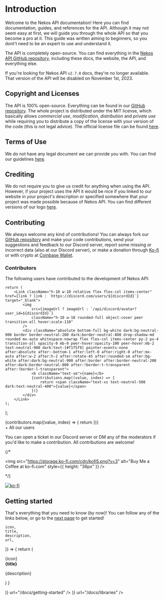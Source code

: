 
# Introduction

Welcome to the Nekos API documentation! Here you can find documentation, guides, and references for the API. Although it may not seem easy at first, we will guide you through the whole API so that you become a pro at it. This guide was written aiming to beginners, so you dont't need to be an expert to use and understand it.

The API is completely open-source. You can find everything in the [Nekos API GitHub repository](https://github.com/Nekos-API/Nekos-API), including these docs, the website, the API, and everything else.

If you're looking for Nekos API `v2.7.0` docs, they're no longer available. That version of the API will be disabled on November 1st, 2023.

## Copyright and Licenses

The API is 100% open-source. Everything can be found in our [GitHub repository](https://github.com/Nekos-API/Nekos-API). The whole project is distributed under the MIT license, which basically allows _commercial use_, _modification_, _distribution_ and _private use_ while requiring you to distribute a copy of the license with your version of the code (this is not legal advice). The official license file can be found [here](https://github.com/Nekos-API/Nekos-API/blob/main/LICENSE).

## Terms of Use

We do not have any legal document we can provide you with. You can find our guidelines [here](/docs/terms-of-use).

## Crediting

We do not require you to give us credit for anything when using the API. However, if your project uses the API it would be nice if you linked to our website in your project's description or specified somewhere that your project was made possible because of Nekos API. You can find different versions of our logo [here](/docs/branding).

## Contributing

We always welcome any kind of contributions! You can always fork our [GitHub repository](https://github.com/Nekos-API/Nekos-API) and make your code contributions, send your suggestions and feedback to our Discord server, report some missing or incorrect data (also at our Discord server), or make a donation through [Ko-fi](https://ko-fi.com/nekidev) or with crypto at [Coinbase Wallet](https://nyekipy.cb.id).

### Contributors

The following users have contributed to the development of Nekos API:

    return (
        <Link className="h-10 w-10 relative flex flex-col items-center" href={link ? link : `https://discord.com/users/${discordId}`} target="_blank">
            <img
                src={imageUrl ? imageUrl : `/api/discord/avatar?user_id=${discordId}`}
                className="h-10 w-10 rounded-full object-cover peer transition-all hover:scale-110"
            />
            <div className="absolute bottom-full bg-white dark:bg-neutral-900 border border-neutral-200 dark:border-neutral-800 drop-shadow-md rounded mx-auto whitespace-nowrap flex flex-col items-center py-2 px-4 transition-all opacity-0 mb-0 peer-hover:opacity-100 peer-hover:mb-2 text-neutral-900 dark:text-[#f1f5f9] pointer-events-none after:absolute after:-bottom-1 after:left-0 after:right-0 after:mx-auto after:w-2 after:h-2 after:rotate-45 after:rounded-sm after:bg-white after:dark:bg-neutral-900 after:border after:border-neutral-200 after:dark:border-neutral-800 after:!border-t-transparent after:!border-l-transparent">
                <b className="text-sm">{name}</b>
                {contributions.map((value, index) => {
                    return <span className="text-xs text-neutrel-500 dark:text-neutral-400">{value}</span>
                })}
            </div>
        </Link>
    );
};

<div className="flex flex-row gap-4 mt-8 flex-wrap">
    {contributors.map((value, index) => {
        return <Contributor
            discordId={value.id}
            name={value.name}
            contributions={value.contributions}
            key={index}
            link={value.link}
            imageUrl={value.imageUrl} />
    })}
    <div className="text-sm text-[hsl(var(--nextra-primary-hue),100%,50%)] h-10 flex flex-col items-center justify-center">
        &plus; All our users
    </div>
</div>

You can open a ticket in our Discord server or DM any of the moderators if you'd like to make a contribution. All contributions are welcome!

{/* <div className="mt-8 flex flex-row items-center gap-4 flex-wrap">
    <Link
        href="https://ko-fi.com/nekidev"
        className="hover:opacity-80 transition"
        target="_blank"
    >
        <img
            src="https://storage.ko-fi.com/cdn/kofi5.png?v=3"
            alt="Buy Me a Coffee at ko-fi.com"
            style={{ height: "36px" }}
        />
    </Link>
</div> */}

[![ko-fi](https://ko-fi.com/img/githubbutton_sm.svg)](https://ko-fi.com/G2G6I3GT1)

## Getting started

That's everything that you need to know (by now)! You can follow any of the links below, or go to the [next page](/docs/getting-started) to get started!

    icon,
    title,
    description,
    url,
}) => {
    return (
        <Link href={url} className="flex-1 overflow-hidden rounded flex flex-row relative items-stretch transition-all cursor-pointer border border-gray-200 bg-transparent no-underline shadow-sm shadow-gray-100 duration-200 dark:border-neutral-800 dark:shadow-none hover:border-gray-300 hover:bg-slate-50 hover:shadow-md hover:shadow-gray-100 dark:hover:border-neutral-700 dark:hover:bg-neutral-900 dark:hover:shadow-none">
            <div className="w-2 h-full bg-[hsl(var(--nextra-primary-hue)100%_45%/var(--tw-text-opacity))] shrink-0"></div>
            <div className="flex-1 p-4">
                <div className="mb-4 p-2 rounded-lg bg-gradient-to-br from-[hsl(var(--nextra-primary-hue)100%_45%/var(--tw-text-opacity))] to-[hsl(330,100%,50%)] w-fit">
                    {icon}
                </div>
                <b className="text-xl block mb-2 text-slate-900 dark:text-slate-100">{title}</b>
                <p className="text-slate-900 dark:text-neutral-400 leading-snug">{description}</p>
            </div>
        </Link>
    )
}

<div className="flex flex-col md:flex-row gap-8 mt-8">
    <ResourceCard
        title="Getting Started"
        description="
Get started with our Anime Images and GIFs API now! Explore, create, and enjoy an immersive anime experience."
        icon={(
            <svg xmlns="http://www.w3.org/2000/svg" fill="none" viewBox="0 0 24 24" strokeWidth={1.5} stroke="currentColor" className="w-6 h-6">
                <path strokeLinecap="round" strokeLinejoin="round" d="M5.25 5.653c0-.856.917-1.398 1.667-.986l11.54 6.348a1.125 1.125 0 010 1.971l-11.54 6.347a1.125 1.125 0 01-1.667-.985V5.653z" />
            </svg>
        )}
        url="/docs/getting-started" />
    <ResourceCard
        title="Libraries"
        description="Unleash our API wrappers for Python and JavaScript! Supercharge your anime integration now!"
        icon={(
            <svg xmlns="http://www.w3.org/2000/svg" fill="none" viewBox="0 0 24 24" strokeWidth={1.5} stroke="currentColor" className="w-6 h-6">
                <path strokeLinecap="round" strokeLinejoin="round" d="M17.25 6.75L22.5 12l-5.25 5.25m-10.5 0L1.5 12l5.25-5.25m7.5-3l-4.5 16.5" />
            </svg>
        )}
        url="/docs/libraries" />
</div>
